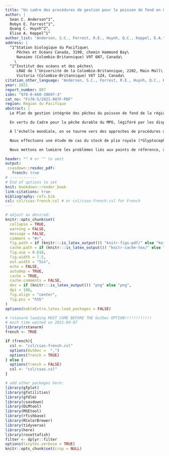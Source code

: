 ```yaml
---
title: "Un cadre des procédures de gestion pour le poisson de fond en Colombie-Britannique"
author: |
  Sean C. Anderson^1^,
  Robyn E. Forrest^1^,
  Quang C. Huynh^2^,
  Elise A. Keppel^1^
author_list: "Anderson, S.C., Forrest, R.E., Huynh, Q.C., Keppel, E.A."
address: |
  ^1^Station biologique du Pacifique\
     Pêches et Océans Canada, 3190, chemin Hammond Bay\
     Nanaimo (Colombie-Britannique) V9T 6N7, Canada\
    \
  ^2^Institut des océans et des pêches\
     LRAE de l’Université de la Colombie-Britannique, 2202, Main Mall\
     Victoria (Colombie-Britannique) V6T 1Z4, Canada\
citation_other_language: "Anderson, S.C., Forrest, R.E., Huynh, Q.C., Keppel, E.A. 2020. A management procedure framework for groundﬁsh in British Columbia. DFO Can. Sci. Advis. Sec. Res. Doc. 2021/nnn. vi + 139 p."
year: 2021
report_number: 007
isbn: "978-0-660-38697-3"
cat_no: "Fs70-5/2021-007F-PDF"
region: Région du Pacifique
abstract: |
  Le Plan de gestion intégrée des pêches du poisson de fond de la région du Pacifique énumère environ 80 stocks de poissons pour lesquels il faut fixer des totaux autorisés des captures annuels, dont la plupart sont appliqués sous forme de quotas individuels transférables dans la pêche intégrée du poisson de fond de la Colombie-Britannique (C.-B.). Pour la majorité des stocks rencontrés dans la pêche intégrée du poisson de fond, les données sont considérées comme limitées; les stocks définis comme étant à données limitées sont ceux pour lesquels les données sont insuffisantes pour que l’on puisse en estimer de façon fiable l’état, l’abondance ou la productivité au moyen de méthodes classiques d’évaluation des stocks comme les modèles statistiques des prises selon l’âge. Dans les dernières décennies, les évaluations des stocks de poisson de fond menées par Pêches et Océans Canada (MPO) se sont concentrées sur les stocks riches en données, ce qui a donné un sous-ensemble de stocks pour lesquels on dispose d’évaluations complètes, tandis que de nombreux stocks sur lesquels on a moins de données informatives ne sont toujours pas évalués.

  En vertu du Cadre pour la pêche durable du MPO, légiféré par les dispositions sur les stocks de poissons de la *Loi sur les pêches*, les stocks de poissons doivent être gérés à des niveaux durables, plus précisément à des niveaux de biomasse supérieurs au point de référence limite (PRL). Dans le cas des stocks à données limitées, les données sont souvent insuffisantes pour que l’on puisse tenir compte adéquatement de l’incertitude dans l’évaluation de l’état des stocks par rapport aux points de référence biologiques dans les évaluations classiques. Au lieu de nous concentrer sur la connaissance explicite de l’état actuel des stocks, nous proposons une approche axée sur la gestion qui met l’accent sur le choix de procédures de gestion (PG) offrant une probabilité élevée de maintenir les stocks de poissons au-dessus des points de référence implicitement connus dans différents états de la nature possibles, quelles que soient la qualité et la quantité des données disponibles.

  À l’échelle mondiale, on se tourne vers des approches de procédures de gestion (ou d’évaluation des stratégies de gestion) pour fournir des avis scientifiques sur les stocks de poissons par simulation en boucle fermée. La simulation en boucle fermée diffère de l’évaluation classique des stocks parce qu’elle simule la rétroaction entre la mise en œuvre des procédures de gestion et un système simulé représentant le stock de poisson et son environnement, décrite par un ou plusieurs modèles opérationnels (MO). Le présent document décrit une méthodologie pour élaborer des modèles opérationnels appropriés, mettre à l’essai des séries de procédures de gestion et déterminer celles qui répondent le mieux aux objectifs de la gestion des pêches et des intervenants. Nous présentons six étapes de pratiques exemplaires pour les approches de procédures de gestion : 1) la définition du contexte décisionnel, 2) l’établissement des objectifs et des paramètres de rendement, 3) la spécification des modèles opérationnels, 4) la sélection des procédures de gestion possibles, 5) la réalisation des simulations en boucle fermée et 6) la présentation des résultats pour évaluer les compromis. Nous décrivons ensuite l’approche que nous proposons (le « Cadre des procédures de gestion ») et comment elle cherche à réaliser chacune de ces étapes de pratiques exemplaires. Le Cadre comprend des objectifs de pêche et de conservation provisoires et des paramètres de rendement fondés sur les politiques du Cadre pour la pêche durable, une bibliothèque provisoire de procédures de gestion à données limitées qui sont appropriées pour les stocks de poisson de fond de la Colombie-Britannique et des visualisations provisoires pour aider les décideurs à évaluer le rendement des procédures et les compromis entre elles.

  Nous effectuons une étude de cas du stock de plie royale (*Glyptocephalus zachirus*) dans la zone de gestion du poisson de fond de la côte ouest de l’île de Vancouver (zone 3CD) pour faire la démonstration d’une application du Cadre des procédures de gestion. Cette étude de cas utilise six modèles opérationnels de l’ensemble de référence et deux modèles opérationnels de l’ensemble de robustesse. Elle présente un ensemble de procédures de gestion fondées sur des indices de relevé, de prises constantes et de procédures de gestion fondées sur la production excédentaire qui offrent une probabilité supérieure à 0,9 (neuf fois sur dix) de maintenir la biomasse au-dessus du PRL à long terme (35 à 50 ans dans le futur) tout en conservant une probabilité supérieure à 0,8 (quatre fois sur cinq) de maintenir les prises au moins aux niveaux moyens récents (5 ans) dans le futur proche (1 à 10 ans) dans les modèles opérationnels de l’ensemble de référence. Nous présentons également des paramètres de rendement liés à la probabilité à long terme que la biomasse demeure au-dessus du point de référence supérieur du stock, la probabilité à long terme de pêcher en deçà de *F*~RMD~ (mortalité par pêche au rendement maximal durable), la probabilité à long terme de maintenir les prises au-dessus des niveaux moyens récents et la probabilité que la variabilité des prises demeure sous les niveaux historiques. Pour quatre des procédures de gestion, les paramètres de rendement n’étaient que légèrement inférieurs dans les modèles opérationnels de l’ensemble de robustesse, comparativement à ceux de l’ensemble de référence, tandis que les autres procédures de gestion étaient plus sensibles à ces scénarios de robustesse des modèles opérationnels.

  Nous mettons en lumière les problèmes liés aux points de référence, à l’ajustement des procédures de gestion, à la fréquence et aux déclencheurs des évaluations, à l’inclusion des effets environnementaux, à l’évaluation de la valeur de l’information et à l’utilisation de ce Cadre dans les plans de rétablissement des stocks. Dans l’ensemble, notre Cadre met l’accent sur la transparence et la reproductibilité et, à cette fin, nous élaborons un progiciel connexe pour le logiciel statistique R qui facilite les applications du Cadre. Globalement, notre intention est d’améliorer la capacité de la Direction des sciences de la région du Pacifique à fournir des avis sur les prises fondés sur des données probantes pour un plus grand nombre de stocks de poisson de fond — quelles que soient les limites des données — d’une manière normalisée et transparente, conformément au Cadre pour la pêche durable du MPO, aux dispositions sur les stocks de poissons de la *Loi sur les pêches* et aux pratiques exemplaires internationales.

header: "" # or "" to omit
output:
 csasdown::resdoc_pdf:
   french: true
# ------------
# End of options to set
knit: bookdown::render_book
link-citations: true
bibliography: refs.bib
csl: csl/csas-french.csl # or csl/csas-french.csl for French
---
```


```r
# adjust as desired:
knitr::opts_chunk$set(
  collapse = TRUE,
  warning = FALSE,
  message = FALSE,
  comment = "#>",
  fig.path = if (knitr:::is_latex_output()) "knitr-figs-pdf/" else "knitr-figs-docx/",
  cache.path = if (knitr:::is_latex_output()) "knitr-cache-tex/" else "knitr-cache-docx/",
  fig.asp = 0.618,
  fig.width = 7.5,
  out.width = "5in",
  echo = FALSE,
  autodep = TRUE,
  cache = TRUE,
  cache.comments = FALSE,
  dev = if (knitr:::is_latex_output()) "png" else "png",
  dpi = 180,
  fig.align = "center",
  fig.pos = "htb"
)
options(kableExtra.latex.load_packages = FALSE)
```

```r
# rstanarm loading MUST COME BEFORE THE OutDec OPTION!!!!!!!!!!!!
# much time wasted on 2021-04-07
library(rstanarm)
french <- TRUE

if (french){
  csl <- "csl/csas-french.csl"
  options(OutDec =  ",")
  options(french = TRUE)
} else {
  options(french = FALSE)
  csl <- "csl/csas.csl"
}

# add other packages here:
library(gfplot)
library(gfutilities)
library(gfdlm)
library(csasdown)
library(DLMtool)
library(MSEtool)
library(rfishbase)
library(RColorBrewer)
library(tidyverse)
library(here)
library(rosettafish)
filter <- dplyr::filter
options(tinytex.verbose = TRUE)
knitr::opts_chunk$set(crop = NULL)
```
